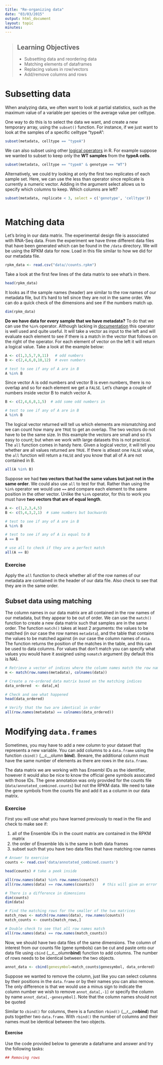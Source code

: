 ```yaml
---
title: "Re-organizing data"
date: "03/03/2015"
output: html_document
layout: topic
minutes: 
---
```


> ## Learning Objectives
> * Subsetting data and reordering data
> * Matching elements of dataframes
> * Replacing values in row/vectors
> * Add/remove columns and rows


# Subsetting data

When analyzing data, we often want to look at partial statistics, such
as the maximum value of a variable per species or the average value per celltype.

One way to do this is to select the data we want, and create a new temporary
array, using the `subset()` function. For instance, if we just want to look at
the samples of a specific celltype "typeA":

```r
subset(metadata, celltype == "typeA")
```

We can also subset using other [logical operators](http://www.statmethods.net/management/operators.html) in R. For example suppose we wanted to subset to keep only the **WT samples** from the **typeA cells**.

```r
subset(metadata, celltype == "typeA" & genotype == "WT")
```

Alternatively, we could try looking at only the first two replicates of each sample set. Here, we can use the less than operator since replicate is currently a numeric vector. Adding in the argument select allows us to specify which columns to keep. Which columns are left?
```r
subset(metadata, replicate < 3, select = c('genotype', 'celltype'))
       
```


# Matching data 

Let's bring in our data matrix. The experimental design file is associated with RNA-Seq data. From the experiment we have three different data files that have been generated which can be found in the `/data` directory. We will be using the RPKM data for now. Load in this file similar to how we did for our metadata file.

```r
rpkm_data <- read.csv("data//counts.rpkm")
```

Take a look at the first few lines of the data matrix to see what's in there.

```r
head(rpkm_data)
```

It looks as if the sample names (header) are similar to the row names of our metadata file, but it's hard to tell since they are not in the  same order. We can do a quick check of the dimensions and see if the numbers match up. 

```r
dim(rpkm_data)
```

**Do we have data for every sample that we have metadata?** To do that we can use the `%in%` operator. Although lacking in [documentation](http://dr-k-lo.blogspot.com/2013/11/in-in-r-underused-in-operator.html) this operator is well used and quite useful. It will take a vector as input to the left and will evaluate each element to see if there is a match in the vector that follows on the right of the operator. For each element of vector on the left it will return a logical value. Take a look at the example below:

```r

A <- c(1,3,5,7,9,11)   # odd numbers
B <- c(2,4,6,8,10,12)  # even numbers

# test to see if any of A are in B
A %in% B
```

Since vector A is odd numbers and vector B is even numbers, there is no overlap and so for each element we get a `FALSE`. Let's change a couple of numbers inside vector B to match vector A.

```r

B <- c(2,4,6,8,1,5)  # add some odd numbers in 

# test to see if any of A are in B
A %in% B
```

The logical vector returned will tell us which elements are mismatching and we can count how many are `TRUE` to get an overlap. The two vectors do not have to be the same size. In this example the vectors are small and so it's easy to count; but when we work with large datasets this is not practical. The `all` function comes in handy here. Given a logical vector, it will tell you whether are all values returned are `TRUE`. If there is atleast one `FALSE` value, the `all` function will return a `FALSE` and you know that all of A are not contained in B.

```r

all(A %in% B)
```

Suppose we had **two vectors that had the same values but just not in the same order**. We could also use `all` to test for that. Rather than using the `%in%` operator we would use `==` and compare each element to the same position in the other vector. Unlike the `%in%` operator, for this to work you must have **two vectors that are of equal length**.

```r

A <- c(1,2,3,4,5)
B <- c(5,4,3,2,1)  # same numbers but backwards 

# test to see if any of A are in B
A %in% B

# test to see if any of A is equal to B
A == B

# use all to check if they are a perfect match
all(A == B)
```

### Exercise
Apply the `all` function to check whether all of the row names of our metadata are contained in the header of our data file. Also check to see that they are in the same order.


## Subset data using matching
The column names in our data matrix are all contained in the row names of our metadata, but they appear to be out of order. We can use the `match()` function to create a new data matrix such that samples are in the same order. The function `match()` takes at least
2 arguments: the values to be matched (in our case the row names `metadata`), and the table that contains the values to be matched against (in our case the column names of `data`. The function returns the position of the matches in the table, and this can be used to data columns. For values that don't match you can specify what values you would have it assigned using `nomatch` argument (by default this is NA).


```r
# Retrieve a vector of indices where the column names match the row names 
m <- match(row.names(metadata), colnames(data))

# Create a re-ordered data matrix based on the matching indices
data_ordered  <- data[,m]

# Check and see what happened
head(data_ordered)

# Verify that the two are identical in order
all(row.names(metadata) == colnames(data_ordered))
```


# Modifying `data.frames`

Sometimes, you may have to add a new column to your dataset that represents a
new variable. You can add columns to a `data.frame` using the function `cbind()`
(__c__olumn __bind__). Beware, the additional column must have the same number
of elements as there are rows in the `data.frame`.

The data matrix we are working with has Ensembl IDs as the identifier, however it would also be nice to know the official gene symbols assocated with those IDs. The gene annotation was only provided for the counts file (`data/annotated_combined.counts`) but not the RPKM data. We need to take the gene symbols from the counts file and add it as a column in our data matrix. 

### Exercise
First you will use what you have learned previously to read in the file and check to make see if:

1. all of the Ensemble IDs in the count matrix are contained in the RPKM matrix
2. the order of Ensemble Ids is the same in both data frames
3. subset such that you have two data files that have matching row names

```r

# Answer to exercise
counts <- read.csv('data/annotated_combined.counts')

head(counts) # take a peek inside

all(row.names(data) %in% row.names(counts))
all(row.names(data) == row.names(counts))    # this will give an error

# There is a difference in dimensions
dim(counts)
dim(data)

# Find the matching rows for the smaller of the two matrices
match_rows <- match(row.names(data), row.names(counts))
match_counts <- counts[match_rows,]

# Double check to see that all row names match
all(row.names(data) == row.names(match_counts))

```

Now, we should have two data files of the same dimensions. The column of interest from our counts file (gene symbols) can be cut and paste onto our data file using `cbind` (__c__olumn__bind__) function to add columns. The number of rows needs to be identical between the two objects.

```r
annot_data <- cbind(genesymbol=match_counts$genesymbol, data_ordered)
```

Suppose we wanted to remove the column, just like you can select columns by their positions in the `data.frame` or by their names you can also remove. The only difference is that we would use a minus sign to indicate the column number we wish to remove `annot_data[,-1]` or specify the column by name `annot_data[,-genesymbol]`. Note that the column names should not be quoted

Similar to `cbind()` for columns, there is a function `rbind()` (__r__ow__bind__) that puts together two `data.frame`. With `rbind()` the number of columns and their names must be identical between the two objects. 


#### Exercise
Use the code provided below to generate a dataframe and answer and try the following tasks:

```r
## Removing rows
```

